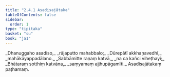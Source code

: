 ```yaml
---
title: "2.4.1 Asadisajātaka"
tableOfContents: false
sidebar:
  order: 1
type: "tipitaka"
basket: "su"
book: "ja1"
---
```



<DynamicBreadcrumb />

<Division number="61" book="ja1" bookNo="22" page="193">

<Paragraph number="438" type="verses" book="ja1">
_Dhanuggaho asadiso,_  
_rājaputto mahabbalo;_  
_Dūrepātī akkhaṇavedhī,_  
_mahākāyappadālano._  

</Paragraph>

</Division>
<Division number="62" book="ja1" bookNo="22" page="193">

<Paragraph number="439" type="verses" book="ja1">
_Sabbāmitte raṇaṃ katvā,_  
_na ca kañci viheṭhayi;_  
_Bhātaraṃ sotthiṃ katvāna,_  
_saṃyamaṃ ajjhupāgamīti._  


</Paragraph>
</Division>

<Paragraph number="440" type="center" book="ja1">
Asadisajātakaṃ paṭhamaṃ.
</Paragraph>